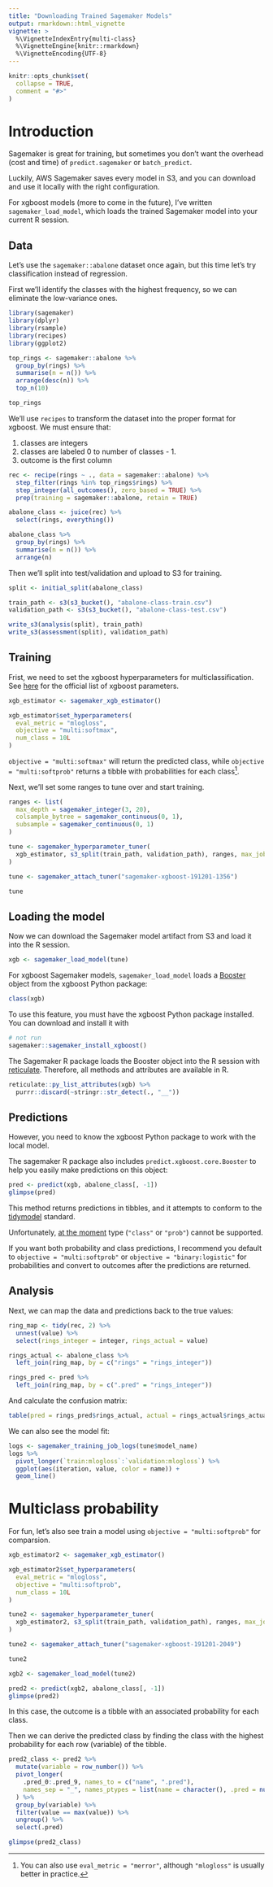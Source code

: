 ```yaml
---
title: "Downloading Trained Sagemaker Models"
output: rmarkdown::html_vignette
vignette: >
  %\VignetteIndexEntry{multi-class}
  %\VignetteEngine{knitr::rmarkdown}
  %\VignetteEncoding{UTF-8}
---
```


```r
knitr::opts_chunk$set(
  collapse = TRUE,
  comment = "#>"
)
```

# Introduction

Sagemaker is great for training, 
but sometimes you don't want the overhead (cost and time) of 
`predict.sagemaker` or `batch_predict`.

Luckily, AWS Sagemaker saves every model in S3, 
and you can download and use it locally with the right configuration.

For xgboost models (more to come in the future), 
I've written `sagemaker_load_model`, which loads the trained Sagemaker model
into your current R session.

## Data

Let's use the `sagemaker::abalone` dataset once again, 
but this time let's try classification instead of regression.

First we'll identify the classes with the highest frequency, 
so we can eliminate the low-variance ones.

```r
library(sagemaker)
library(dplyr)
library(rsample)
library(recipes)
library(ggplot2)

top_rings <- sagemaker::abalone %>%
  group_by(rings) %>%
  summarise(n = n()) %>%
  arrange(desc(n)) %>%
  top_n(10)

top_rings
```

We'll use `recipes` to transform the dataset into the proper format
for xgboost. We must ensure that:

1. classes are integers
2. classes are labeled 0 to number of classes - 1.
3. outcome is the first column

```r
rec <- recipe(rings ~ ., data = sagemaker::abalone) %>%
  step_filter(rings %in% top_rings$rings) %>%
  step_integer(all_outcomes(), zero_based = TRUE) %>%
  prep(training = sagemaker::abalone, retain = TRUE)

abalone_class <- juice(rec) %>%
  select(rings, everything())

abalone_class %>%
  group_by(rings) %>%
  summarise(n = n()) %>%
  arrange(n)
```

Then we'll split into test/validation and upload to S3 for training.

```r
split <- initial_split(abalone_class)

train_path <- s3(s3_bucket(), "abalone-class-train.csv")
validation_path <- s3(s3_bucket(), "abalone-class-test.csv")
```

```r
write_s3(analysis(split), train_path)
write_s3(assessment(split), validation_path)
```

## Training

Frist, we need to set the xgboost hyperparameters for multiclassification.
See [here](https://xgboost.readthedocs.io/en/latest/parameter.html#learning-task-parameters)
for the official list of xgboost parameters.

```r
xgb_estimator <- sagemaker_xgb_estimator()

xgb_estimator$set_hyperparameters(
  eval_metric = "mlogloss",
  objective = "multi:softmax",
  num_class = 10L
)
```

`objective = "multi:softmax"` will return the predicted class,
while `objective = "multi:softprob"` returns a tibble 
with probabilities for each class^[
You can also use `eval_metric = "merror"`, 
although `"mlogloss"` is usually better in practice.].

Next, we'll set some ranges to tune over and start training.

```r
ranges <- list(
  max_depth = sagemaker_integer(3, 20),
  colsample_bytree = sagemaker_continuous(0, 1),
  subsample = sagemaker_continuous(0, 1)
)
```

```r
tune <- sagemaker_hyperparameter_tuner(
  xgb_estimator, s3_split(train_path, validation_path), ranges, max_jobs = 5
)
```

```r
tune <- sagemaker_attach_tuner("sagemaker-xgboost-191201-1356")
```

```r
tune
```

## Loading the model

Now we can download the Sagemaker model artifact from S3
and load it into the R session.

```r
xgb <- sagemaker_load_model(tune)
```

For xgboost Sagemaker models, 
`sagemaker_load_model` loads a 
[Booster](https://xgboost.readthedocs.io/en/latest/python/python_api.html#xgboost.Booster) 
object from the xgboost Python package:

```r
class(xgb)
```

To use this feature, you must have the xgboost Python package installed. 
You can download and install it with 

```r
# not run
sagemaker::sagemaker_install_xgboost()
```

The Sagemaker R package loads the Booster object into the R session with 
[reticulate](https://rstudio.github.io/reticulate/). 
Therefore, all methods and attributes are available in R.

```r
reticulate::py_list_attributes(xgb) %>%
  purrr::discard(~stringr::str_detect(., "__"))
```

## Predictions

However, you need to know the xgboost Python package 
to work with the local model.

The sagemaker R package also includes `predict.xgboost.core.Booster`
to help you easily make predictions on this object:

```r
pred <- predict(xgb, abalone_class[, -1])
glimpse(pred)
```

This method returns predictions in tibbles, 
and it attempts to conform to the 
[tidymodel](https://tidymodels.github.io/parsnip/reference/predict.model_fit.html)
standard.

Unfortunately, 
[at the moment](https://github.com/awslabs/amazon-sagemaker-examples/issues/479) 
type (`"class"` or `"prob"`) cannot be supported.

If you want both probability and class predictions, 
I recommend you default to `objective = "multi:softprob"`
or `objective = "binary:logistic"` for probabilities and convert to outcomes
after the predictions are returned. 

## Analysis

Next, we can map the data and predictions back to the true values:

```r
ring_map <- tidy(rec, 2) %>%
  unnest(value) %>%
  select(rings_integer = integer, rings_actual = value)

rings_actual <- abalone_class %>%
  left_join(ring_map, by = c("rings" = "rings_integer")) 
```

```r
rings_pred <- pred %>%
  left_join(ring_map, by = c(".pred" = "rings_integer"))
```

And calculate the confusion matrix:

```r
table(pred = rings_pred$rings_actual, actual = rings_actual$rings_actual)
```

We can also see the model fit:

```r
logs <- sagemaker_training_job_logs(tune$model_name)
logs %>%
  pivot_longer(`train:mlogloss`:`validation:mlogloss`) %>%
  ggplot(aes(iteration, value, color = name)) +
  geom_line()
```


# Multiclass probability

For fun, let's also see train a model using `objective = "multi:softprob"`
for comparsion.

```r
xgb_estimator2 <- sagemaker_xgb_estimator()

xgb_estimator2$set_hyperparameters(
  eval_metric = "mlogloss",
  objective = "multi:softprob",
  num_class = 10L
)
```

```r
tune2 <- sagemaker_hyperparameter_tuner(
  xgb_estimator2, s3_split(train_path, validation_path), ranges, max_jobs = 5
)
```

```r
tune2 <- sagemaker_attach_tuner("sagemaker-xgboost-191201-2049")
```

```r
tune2
```


```r
xgb2 <- sagemaker_load_model(tune2)
```

```r
pred2 <- predict(xgb2, abalone_class[, -1])
glimpse(pred2)
```

In this case, the outcome is a tibble with an associated probability 
for each class.

Then we can derive the predicted class by finding the class with the
highest probability for each row (variable) of the tibble.

```r
pred2_class <- pred2 %>%
  mutate(variable = row_number()) %>%
  pivot_longer(
    .pred_0:.pred_9, names_to = c("name", ".pred"), 
    names_sep = "_", names_ptypes = list(name = character(), .pred = numeric())
  ) %>%
  group_by(variable) %>%
  filter(value == max(value)) %>%
  ungroup() %>%
  select(.pred)

glimpse(pred2_class)
```
